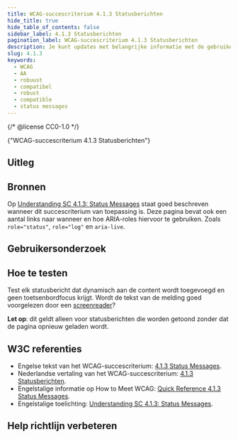 ```yaml
---
title: WCAG-succescriterium 4.1.3 Statusberichten
hide_title: true
hide_table_of_contents: false
sidebar_label: 4.1.3 Statusberichten
pagination_label: WCAG-succescriterium 4.1.3 Statusberichten
description: Je kunt updates met belangrijke informatie met de gebruiker delen via een statusbericht. Zorg er dan voor dat gebruikers die de melding niet zien, deze informatie toch meekrijgen.
slug: 4.1.3
keywords:
  - WCAG
  - AA
  - robuust
  - compatibel
  - robust
  - compatible
  - status messages
---
```


{/* @license CC0-1.0 */}


<WcagHeadingGroup level={1} conformanceLevel="Niveau AA">
  {"WCAG-succescriterium 4.1.3 Statusberichten"}
</WcagHeadingGroup>

## Uitleg

<Summary />

## Bronnen

Op [<span lang="en">Understanding SC 4.1.3: Status Messages</span>](https://www.w3.org/WAI/WCAG22/Understanding/status-messages.html) staat goed beschreven wanneer dit succescriterium van toepassing is. Deze pagina bevat ook een aantal links naar wanneer en hoe ARIA-roles hiervoor te gebruiken. Zoals `role="status"`, `role="log"` en `aria-live`.

## Gebruikersonderzoek

<CTAGebruikersonderzoek />

## Hoe te testen

Test elk statusbericht dat dynamisch aan de content wordt toegevoegd en geen toetsenbordfocus krijgt.
Wordt de tekst van de melding goed voorgelezen door een [screenreader](/woordenlijst/#screenreader)?

**Let op**: dit geldt alleen voor statusberichten die worden getoond zonder dat de pagina opnieuw geladen wordt.

## W3C referenties

- Engelse tekst van het WCAG-succescriterium: [<span lang="en">4.1.3 Status Messages</span>](https://www.w3.org/TR/WCAG22/#status-messages).
- Nederlandse vertaling van het WCAG-succescriterium: [4.1.3 Statusberichten](https://www.w3.org/Translations/WCAG22-nl/#status-messages).
- Engelstalige informatie op <span lang="en">How to Meet WCAG</span>: [<span lang="en">Quick Reference 4.1.3 Status Messages</span>](https://www.w3.org/WAI/WCAG22/quickref/#status-messages).
- Engelstalige toelichting: [<span lang="en">Understanding SC 4.1.3: Status Messages</span>](https://www.w3.org/WAI/WCAG22/Understanding/status-messages.html).

<SpotlightSection>
  <Markdown omitH1 headinglevel={3}>
    <Disclaimer />
  </Markdown>
</SpotlightSection>

## Help richtlijn verbeteren

<Markdown omitH1 headinglevel={3}>
  <WCAGFooterInfo />
</Markdown>
